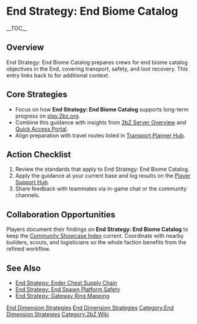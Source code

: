 {{Short description|End Strategy: End Biome Catalog prepares crews for end biome catalog objectives in the End, covering transport, safety, and loot recovery}}
= End Strategy: End Biome Catalog =
{{2bZ Navbox}}
__TOC__

== Overview ==
End Strategy: End Biome Catalog prepares crews for end biome catalog objectives in the
End, covering transport, safety, and loot recovery. This entry links back to
[[Category:End Dimension Strategies|End Dimension Strategies]] for additional context.

== Core Strategies ==
* Focus on how '''End Strategy: End Biome Catalog''' supports long-term progress on [[play.2bz.org]].
* Combine this guidance with insights from [[2bZ Server Overview]] and [[Quick Access Portal]].
* Align preparation with travel routes listed in [[Transport Planner Hub]].

== Action Checklist ==
# Review the [[Category:End Dimension Strategies|End Dimension Strategies]] standards that apply to End Strategy: End Biome Catalog.
# Apply the guidance at your current base and log results on the [[Player Support Hub]].
# Share feedback with teammates via in-game chat or the community channels.

== Collaboration Opportunities ==
Players document their findings on '''End Strategy: End Biome Catalog''' to keep the
[[Community Showcase Index]] current. Coordinate with nearby builders, scouts, and
logisticians so the whole faction benefits from the refined workflow.

== See Also ==
* [[End Strategy: Ender Chest Supply Chain]]
* [[End Strategy: End Spawn Platform Safety]]
* [[End Strategy: Gateway Ring Mapping]]

[[Category:End Dimension Strategies]]
[[Category:2bZ Wiki]]
